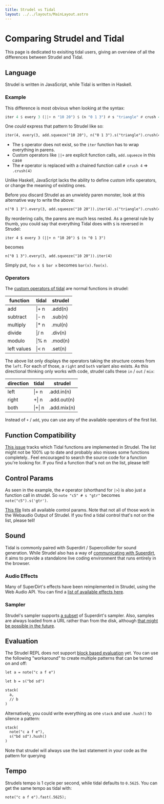 ```yaml
---
title: Strudel vs Tidal
layout: ../../layouts/MainLayout.astro
---
```



# Comparing Strudel and Tidal

This page is dedicated to exisiting tidal users, giving an overview of all the differences between Strudel and Tidal.

## Language

Strudel is written in JavaScript, while Tidal is written in Haskell.

### Example

This difference is most obvious when looking at the syntax:

```hs
iter 4 $ every 3 (||+ n "10 20") $ (n "0 1 3") # s "triangle" # crush 4
```

One _could_ express that pattern to Strudel like so:

```txt
iter(4, every(3, add.squeeze("10 20"), n("0 1 3").s("triangle").crush(4)))
```

- The `$` operator does not exist, so the `iter` function has to wrap everything in parens.
- Custom operators like `||+` are explicit function calls, `add.squeeze` in this case
- The `#` operator is replaced with a chained function call `# crush 4` => `.crush(4)`

Unlike Haskell, JavaScript lacks the ability to define custom infix
operators, or change the meaning of existing ones.

Before you discard Strudel as an unwieldy paren monster, look at this alternative way to write the above:

```txt
n("0 1 3").every(3, add.squeeze("10 20")).iter(4).s("triangle").crush(4)
```

By reordering calls, the parens are much less nested.
As a general rule by thumb, you could say that everything Tidal does with `$` is reversed in Strudel:

`iter 4 $ every 3 (||+ n "10 20") $ (n "0 1 3")`

becomes

`n("0 1 3").every(3, add.squeeze("10 20")).iter(4)`

Simply put, `foo x $ bar x` becomes `bar(x).foo(x)`.

### Operators

The [custom operators of tidal](https://tidalcycles.org/docs/reference/pattern_structure/#all-the-operators) are normal functions in strudel:

| function    | tidal  | strudel |
| ----------- | ------ | ------- |
| add         | \|+ n  | .add(n) |
| subtract    | \|- n  | .sub(n) |
| multiply    | \|\* n | .mul(n) |
| divide      | \|\/ n | .div(n) |
| modulo      | \|\% n | .mod(n) |
| left values | \|\< n | .set(n) |

The above list only displays the operators taking the structure comes from the `left`.
For each of those, a `right` and `both` variant also exists.
As this directional thinking only works with code, strudel calls these `in` / `out` / `mix`:

| direction | tidal   | strudel     |
| --------- | ------- | ----------- |
| left      | \|+ n   | .add.in(n)  |
| right     | +\| n   | .add.out(n) |
| both      | \|+\| n | .add.mix(n) |

Instead of `+` / `add`, you can use any of the available operators of the first list.

## Function Compatibility

[This issue](https://github.com/tidalcycles/strudel/issues/31) tracks which Tidal functions are implemented in Strudel.
The list might not be 100% up to date and probably also misses some functions completely..
Feel encouraged to search the source code for a function you're looking for.
If you find a function that's not on the list, please tell!

## Control Params

As seen in the example, the `#` operator (shorthand for `|>`) is also just a function call in strudel.
So `note "c5" # s "gtr"` becomes `note("c5").s('gtr')`.

[This file](https://github.com/tidalcycles/strudel/blob/main/packages/core/controls.mjs) lists all available control params.
Note that not all of those work in the Webaudio Output of Strudel.
If you find a tidal control that's not on the list, please tell!

## Sound

Tidal is commonly paired with Superdirt / Supercollider for sound generation.
While Strudel also has a way of [communicating with Superdirt](./learn/input-output),
it aims to provide a standalone live coding environment that runs entirely in the browser.

### Audio Effects

Many of SuperDirt's effects have been reimplemented in Strudel, using the Web Audio API.
You can find a [list of available effects here](./learn/effects).

### Sampler

Strudel's sampler supports [a subset](http://127.0.0.1:3000/learn/samples) of Superdirt's sampler.
Also, samples are always loaded from a URL rather than from the disk, although [that might be possible in the future](https://github.com/tidalcycles/strudel/issues/118).

## Evaluation

The Strudel REPL does not support [block based evaluation](https://github.com/tidalcycles/strudel/issues/34) yet.
You can use the following "workaround" to create multiple patterns that can be turned on and off:

```txt
let a = note("c a f e")

let b = s("bd sd")

stack(
  a,
  // b
)
```

Alternatively, you could write everything as one `stack` and use `.hush()` to silence a pattern:

```txt
stack(
  note("c a f e"),
  s("bd sd").hush()
)
```

Note that strudel will always use the last statement in your code as the pattern for querying

## Tempo

Strudels tempo is 1 cycle per second, while tidal defaults to `0.5625`.
You can get the same tempo as tidal with:

```txt
note("c a f e").fast(.5625);
```
